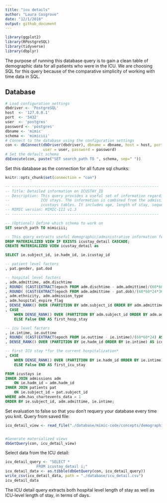 ```yaml
---
title: "icu details"
author: "Laura Cosgrove"
date: "12/1/2018"
output: github_document
---
```


```r
library(ggplot2)
library(RPostgreSQL)
library(tidyverse)
library(dbplyr)
```

The purpose of running this database query is to gain a clean table of demographic data for all patients who were in the ICU. We are choosing SQL for this query because of the comparative simplicity of working with time data in SQL.

## Database

```r
# Load configuration settings
dbdriver <- 'PostgreSQL'
host  <- '127.0.0.1'
port  <- '5432'
user  <- 'postgres'
password <- 'postgres'
dbname <- 'mimic'
schema <- 'mimiciii'
# Connect to the database using the configuration settings
con <- dbConnect(dbDriver(dbdriver), dbname = dbname, host = host, port = port, 
                 user = user, password = password)
# Set the default schema
dbExecute(con, paste("SET search_path TO ", schema, sep=" "))
```

Set this database as the connection for all future sql chunks:

```r
knitr::opts_chunk$set(connection = "con")
```

```sql
-- ------------------------------------------------------------------
-- Title: Detailed information on ICUSTAY_ID
-- Description: This query provides a useful set of information regarding patient
--              ICU stays. The information is combined from the admissions, patients, and
--              icustays tables. It includes age, length of stay, sequence, and expiry flags.
-- MIMIC version: MIMIC-III v1.3
-- ------------------------------------------------------------------

-- (Optional) Define which schema to work on
SET search_path TO mimiciii;

-- This query extracts useful demographic/administrative information for patient ICU stays
DROP MATERIALIZED VIEW IF EXISTS icustay_detail CASCADE;
CREATE MATERIALIZED VIEW icustay_detail as

SELECT ie.subject_id, ie.hadm_id, ie.icustay_id

-- patient level factors
, pat.gender, pat.dod

-- hospital level factors
, adm.admittime, adm.dischtime
, ROUND( (CAST(EXTRACT(epoch FROM adm.dischtime - adm.admittime)/(60*60*24) AS numeric)), 4) AS los_hospital
, ROUND( (CAST(EXTRACT(epoch FROM adm.admittime - pat.dob)/(60*60*24*365.242) AS numeric)), 4) AS admission_age
, adm.ethnicity, adm.admission_type
, adm.hospital_expire_flag
, DENSE_RANK() OVER (PARTITION BY adm.subject_id ORDER BY adm.admittime) AS hospstay_seq
, CASE
    WHEN DENSE_RANK() OVER (PARTITION BY adm.subject_id ORDER BY adm.admittime) = 1 THEN True
    ELSE False END AS first_hosp_stay

-- icu level factors
, ie.intime, ie.outtime
, ROUND( (CAST(EXTRACT(epoch FROM ie.outtime - ie.intime)/(60*60*24) AS numeric)), 4) AS los_icu
, DENSE_RANK() OVER (PARTITION BY ie.hadm_id ORDER BY ie.intime) AS icustay_seq

-- first ICU stay *for the current hospitalization*
, CASE
    WHEN DENSE_RANK() OVER (PARTITION BY ie.hadm_id ORDER BY ie.intime) = 1 THEN True
    ELSE False END AS first_icu_stay

FROM icustays ie
INNER JOIN admissions adm
    ON ie.hadm_id = adm.hadm_id
INNER JOIN patients pat
    ON ie.subject_id = pat.subject_id
WHERE adm.has_chartevents_data = 1
ORDER BY ie.subject_id, adm.admittime, ie.intime;
```


Set evaluation to false so that you don't requery your database every time you knit. Query from saved file:
```r
icu_detail_view <- read_file("./database/mimic-code/concepts/demographics/icustay-detail.sql")


#Generate materialized views
dbGetQuery(con, icu_detail_view)
```

Select data from the ICU detail:

```r
icu_detail_query <- "SELECT *
              FROM icustay_detail i;"
icu_detail_data <- as.tibble(dbGetQuery(con, icu_detail_query))
write_csv(icu_detail_data, path = "./database/icu_detail.csv")
icu_detail_data
```

The ICU detail query extracts both hospital level length of stay as well as ICU-level length of stay, in terms of days.

